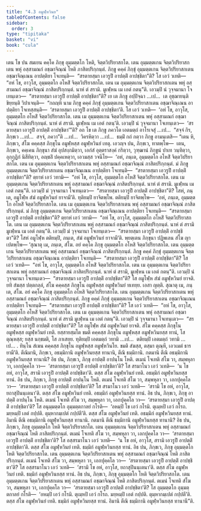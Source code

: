 ```yaml
---
title: "4.3 อมูฬฺหวินย"
tableOfContents: false
sidebar:
  order: 3
type: "tipitaka"
basket: "vi"
book: "cula"
---
```



<DynamicBreadcrumb />

<Division number="196" book="cula">

<Paragraph number="827" book="cula">
เตน โข ปน สมเยน คคฺโค ภิกฺขุ อุมฺมตฺตโก โหติ, จิตฺตวิปริยาสกโต. เตน อุมฺมตฺตเกน จิตฺตวิปริยาสกเตน พหุํ อสฺสามณกํ อชฺฌาจิณฺณํ โหติ ภาสิตปริกฺกนฺตํ. ภิกฺขู คคฺคํ ภิกฺขุํ อุมฺมตฺตเกน จิตฺตวิปริยาสกเตน อชฺฌาจิณฺเณน อาปตฺติยา โจเทนฺติ—  “สรตายสฺมา เอวรูปิํ อาปตฺติํ อาปชฺชิตา”ติ? โส เอวํ วเทติ—  “อหํ โข, อาวุโส, อุมฺมตฺตโก อโหสิํ จิตฺตวิปริยาสกโต. เตน เม อุมฺมตฺตเกน จิตฺตวิปริยาสกเตน พหุํ อสฺสามณกํ อชฺฌาจิณฺณํ ภาสิตปริกฺกนฺตํ. นาหํ ตํ สรามิ. มูเฬฺหน เม เอตํ กตนฺ”ติ. เอวมฺปิ นํ วุจฺจมานา โจเทนฺเตว—  “สรตายสฺมา เอวรูปิํ อาปตฺติํ อาปชฺชิตา”ติ? เย เต ภิกฺขู อปฺปิจฺฉา …เป…  เต อุชฺฌายนฺติ ขิยฺยนฺติ วิปาเจนฺติ—  “กถญฺหิ นาม ภิกฺขู คคฺคํ ภิกฺขุํ อุมฺมตฺตเกน จิตฺตวิปริยาสกเตน อชฺฌาจิณฺเณน อาปตฺติยา โจเทสฺสนฺติ—  ‘สรตายสฺมา เอวรูปิํ อาปตฺติํ อาปชฺชิตา’ติ. โส เอวํ วเทติ—  ‘อหํ โข, อาวุโส, อุมฺมตฺตโก อโหสิํ จิตฺตวิปริยาสกโต. เตน เม อุมฺมตฺตเกน จิตฺตวิปริยาสกเตน พหุํ อสฺสามณกํ อชฺฌาจิณฺณํ ภาสิตปริกฺกนฺตํ. นาหํ ตํ สรามิ. มูเฬฺหน เม เอตํ กตนฺ’ติ. เอวมฺปิ นํ วุจฺจมานา โจเทนฺเตว—  ‘สรตายสฺมา เอวรูปิํ อาปตฺติํ อาปชฺชิตา’”ติ? อถ โข เต ภิกฺขู ภควโต เอตมตฺถํ อาโรเจสุํ …เป…  “สจฺจํ กิร, ภิกฺขเว …เป…  สจฺจํ, ภควา”ติ …เป…  วิครหิตฺวา …เป…  ธมฺมิํ กถํ กตฺวา ภิกฺขู อามนฺเตสิ—
</Paragraph>

<Paragraph number="828" book="cula">
“เตน หิ, ภิกฺขเว, สํโฆ คคฺคสฺส ภิกฺขุโน อมูฬฺหสฺส อมูฬฺหวินยํ เทตุ. เอวญฺจ ปน, ภิกฺขเว, ทาตพฺโพ—  เตน, ภิกฺขเว, คคฺเคน ภิกฺขุนา สํฆํ อุปสงฺกมิตฺวา, เอกํสํ อุตฺตราสงฺคํ กริตฺวา, วุฑฺฒานํ ภิกฺขูนํ ปาเท วนฺทิตฺวา, อุกฺกุฏิกํ นิสีทิตฺวา, อญฺชลิํ ปคฺคเหตฺวา, เอวมสฺส วจนีโย—  ‘อหํ, ภนฺเต, อุมฺมตฺตโก อโหสิํ จิตฺตวิปริยาสกโต. เตน เม อุมฺมตฺตเกน จิตฺตวิปริยาสกเตน พหุํ อสฺสามณกํ อชฺฌาจิณฺณํ ภาสิตปริกฺกนฺตํ. มํ ภิกฺขู อุมฺมตฺตเกน จิตฺตวิปริยาสกเตน อชฺฌาจิณฺเณน อาปตฺติยา โจเทนฺติ—  “สรตายสฺมา เอวรูปิํ อาปตฺติํ อาปชฺชิตา”ติ? ตฺยาหํ เอวํ วทามิ—  “อหํ โข, อาวุโส, อุมฺมตฺตโก อโหสิํ จิตฺตวิปริยาสกโต. เตน เม อุมฺมตฺตเกน จิตฺตวิปริยาสกเตน พหุํ อสฺสามณกํ อชฺฌาจิณฺณํ ภาสิตปริกฺกนฺตํ. นาหํ ตํ สรามิ. มูเฬฺหน เม เอตํ กตนฺ”ติ. เอวมฺปิ มํ วุจฺจมานา โจเทนฺเตว—  “สรตายสฺมา เอวรูปิํ อาปตฺติํ อาปชฺชิตา”ติ? โสหํ, ภนฺเต, อมูโฬฺห สํฆํ อมูฬฺหวินยํ ยาจามี’ติ. ทุติยมฺปิ ยาจิตพฺโพ. ตติยมฺปิ ยาจิตพฺโพ—  ‘อหํ, ภนฺเต, อุมฺมตฺตโก อโหสิํ จิตฺตวิปริยาสกโต. เตน เม อุมฺมตฺตเกน จิตฺตวิปริยาสกเตน พหุํ อสฺสามณกํ อชฺฌาจิณฺณํ ภาสิตปริกฺกนฺตํ. มํ ภิกฺขู อุมฺมตฺตเกน จิตฺตวิปริยาสกเตน อชฺฌาจิณฺเณน อาปตฺติยา โจเทนฺติ—  “สรตายสฺมา เอวรูปิํ อาปตฺติํ อาปชฺชิตา”ติ? ตฺยาหํ เอวํ วทามิ—  “อหํ โข, อาวุโส, อุมฺมตฺตโก อโหสิํ จิตฺตวิปริยาสกโต. เตน เม อุมฺมตฺตเกน จิตฺตวิปริยาสกเตน พหุํ อสฺสามณกํ อชฺฌาจิณฺณํ ภาสิตปริกฺกนฺตํ. นาหํ ตํ สรามิ มูเฬฺหน เม เอตํ กตนฺ”ติ. เอวมฺปิ มํ วุจฺจมานา โจเทนฺเตว—  “สรตายสฺมา เอวรูปิํ อาปตฺติํ อาปชฺชิตา”ติ? โสหํ อมูโฬฺห ตติยมฺปิ, ภนฺเต, สํฆํ อมูฬฺหวินยํ ยาจามี’ติ. พฺยตฺเตน ภิกฺขุนา ปฏิพเลน สํโฆ ญาเปตพฺโพ—
</Paragraph>

</Division>
<Division number="197" book="cula">

<Paragraph number="829" book="cula">
‘สุณาตุ เม, ภนฺเต, สํโฆ. อยํ คคฺโค ภิกฺขุ อุมฺมตฺตโก อโหสิ จิตฺตวิปริยาสกโต. เตน อุมฺมตฺตเกน จิตฺตวิปริยาสกเตน พหุํ อสฺสามณกํ อชฺฌาจิณฺณํ ภาสิตปริกฺกนฺตํ. ภิกฺขู คคฺคํ ภิกฺขุํ อุมฺมตฺตเกน จิตฺตวิปริยาสกเตน อชฺฌาจิณฺเณน อาปตฺติยา โจเทนฺติ—  “สรตายสฺมา เอวรูปิํ อาปตฺติํ อาปชฺชิตา”ติ? โส เอวํ วเทติ—  “อหํ โข, อาวุโส, อุมฺมตฺตโก อโหสิํ จิตฺตวิปริยาสกโต. เตน เม อุมฺมตฺตเกน จิตฺตวิปริยาสกเตน พหุํ อสฺสามณกํ อชฺฌาจิณฺณํ ภาสิตปริกฺกนฺตํ. นาหํ ตํ สรามิ, มูเฬฺหน เม เอตํ กตนฺ”ติ. เอวมฺปิ นํ วุจฺจมานา โจเทนฺเตว—  “สรตายสฺมา เอวรูปิํ อาปตฺติํ อาปชฺชิตา”ติ? โส อมูโฬฺห สํฆํ อมูฬฺหวินยํ ยาจติ. ยทิ สํฆสฺส ปตฺตกลฺลํ, สํโฆ คคฺคสฺส ภิกฺขุโน อมูฬฺหสฺส อมูฬฺหวินยํ ทเทยฺย. เอสา ญตฺติ.
</Paragraph>

<Paragraph number="830" book="cula">
สุณาตุ เม, ภนฺเต, สํโฆ. อยํ คคฺโค ภิกฺขุ อุมฺมตฺตโก อโหสิ จิตฺตวิปริยาสกโต. เตน อุมฺมตฺตเกน จิตฺตวิปริยาสกเตน พหุํ อสฺสามณกํ อชฺฌาจิณฺณํ ภาสิตปริกฺกนฺตํ. ภิกฺขู คคฺคํ ภิกฺขุํ อุมฺมตฺตเกน จิตฺตวิปริยาสกเตน อชฺฌาจิณฺเณน อาปตฺติยา โจเทนฺติ—  “สรตายสฺมา เอวรูปิํ อาปตฺติํ อาปชฺชิตา”ติ? โส เอวํ วเทติ—  “อหํ โข, อาวุโส, อุมฺมตฺตโก อโหสิํ จิตฺตวิปริยาสกโต. เตน เม อุมฺมตฺตเกน จิตฺตวิปริยาสกเตน พหุํ อสฺสามณกํ อชฺฌาจิณฺณํ ภาสิตปริกฺกนฺตํ. นาหํ ตํ สรามิ มูเฬฺหน เม เอตํ กตนฺ”ติ. เอวมฺปิ นํ วุจฺจมานา โจเทนฺเตว—  “สรตายสฺมา เอวรูปิํ อาปตฺติํ อาปชฺชิตา”ติ? โส อมูโฬฺห สํฆํ อมูฬฺหวินยํ ยาจติ. สํโฆ คคฺคสฺส ภิกฺขุโน อมูฬฺหสฺส อมูฬฺหวินยํ เทติ. ยสฺสายสฺมโต ขมติ คคฺคสฺส ภิกฺขุโน อมูฬฺหสฺส อมูฬฺหวินยสฺส ทานํ, โส ตุณฺหสฺส; ยสฺส นกฺขมติ, โส ภาเสยฺย.
</Paragraph>

<Paragraph number="831" book="cula">
ทุติยมฺปิ เอตมตฺถํ วทามิ …เป…  ตติยมฺปิ เอตมตฺถํ วทามิ …เป… .
</Paragraph>

<Paragraph number="832" book="cula">
ทินฺโน สํเฆน คคฺคสฺส ภิกฺขุโน อมูฬฺหสฺส อมูฬฺหวินโย. ขมติ สํฆสฺส, ตสฺมา ตุณฺหี, เอวเมตํ ธารยามี’ติ.
</Paragraph>

</Division>
<Division number="198" book="cula">

<Paragraph number="833" book="cula">
ตีณิมานิ, ภิกฺขเว, อธมฺมิกานิ อมูฬฺหวินยสฺส ทานานิ, ตีณิ ธมฺมิกานิ. กตมานิ ตีณิ อธมฺมิกานิ อมูฬฺหวินยสฺส ทานานิ?
</Paragraph>

<Paragraph number="834" book="cula">
อิธ ปน, ภิกฺขเว, ภิกฺขุ อาปตฺติํ อาปนฺโน โหติ. ตเมนํ โจเทติ สํโฆ วา, สมฺพหุลา วา, เอกปุคฺคโล วา—  ‘สรตายสฺมา เอวรูปิํ อาปตฺติํ อาปชฺชิตา’ติ? โส สรมาโนว เอวํ วเทติ—  ‘น โข อหํ, อาวุโส, สรามิ เอวรูปิํ อาปตฺติํ อาปชฺชิตา’ติ. ตสฺส สํโฆ อมูฬฺหวินยํ เทติ. อธมฺมิกํ อมูฬฺหวินยสฺส ทานํ.
</Paragraph>

<Paragraph number="835" book="cula">
อิธ ปน, ภิกฺขเว, ภิกฺขุ อาปตฺติํ อาปนฺโน โหติ. ตเมนํ โจเทติ สํโฆ วา, สมฺพหุลา วา, เอกปุคฺคโล วา—  ‘สรตายสฺมา เอวรูปิํ อาปตฺติํ อาปชฺชิตา’ติ? โส สรมาโนว เอวํ วเทติ—  ‘สรามิ โข อหํ, อาวุโส, ยถาสุปินนฺเตนา’ติ. ตสฺส สํโฆ อมูฬฺหวินยํ เทติ. อธมฺมิกํ อมูฬฺหวินยสฺส ทานํ.
</Paragraph>

<Paragraph number="836" book="cula">
อิธ ปน, ภิกฺขเว, ภิกฺขุ อาปตฺติํ อาปนฺโน โหติ. ตเมนํ โจเทติ สํโฆ วา, สมฺพหุลา วา, เอกปุคฺคโล วา—  ‘สรตายสฺมา เอวรูปิํ อาปตฺติํ อาปชฺชิตา’ติ? โส อนุมฺมตฺตโก อุมฺมตฺตกาลยํ กโรติ—  ‘อหมฺปิ โข เอวํ กโรมิ. ตุเมฺหปิ เอวํ กโรถ. มยฺหมฺปิ เอตํ กปฺปติ. ตุมฺหากมฺเปตํ กปฺปตี’ติ. ตสฺส สํโฆ อมูฬฺหวินยํ เทติ. อธมฺมิกํ อมูฬฺหวินยสฺส ทานํ. อิมานิ ตีณิ อธมฺมิกานิ อมูฬฺหวินยสฺส ทานานิ.
</Paragraph>

</Division>
<Division number="199" book="cula">

<Paragraph number="837" book="cula">
กตมานิ ตีณิ ธมฺมิกานิ อมูฬฺหวินยสฺส ทานานิ?
</Paragraph>

<Paragraph number="838" book="cula">
อิธ ปน, ภิกฺขเว, ภิกฺขุ อุมฺมตฺตโก โหติ จิตฺตวิปริยาสกโต. เตน อุมฺมตฺตเกน จิตฺตวิปริยาสกเตน พหุํ อสฺสามณกํ อชฺฌาจิณฺณํ โหติ ภาสิตปริกฺกนฺตํ. ตเมนํ โจเทติ สํโฆ วา, สมฺพหุลา วา, เอกปุคฺคโล วา—  ‘สรตายสฺมา เอวรูปิํ อาปตฺติํ อาปชฺชิตา’ติ? โส อสฺสรมาโนว เอวํ วเทติ—  ‘น โข อหํ, อาวุโส, สรามิ เอวรูปิํ อาปตฺติํ อาปชฺชิตา’ติ. ตสฺส สํโฆ อมูฬฺหวินยํ เทติ. ธมฺมิกํ อมูฬฺหวินยสฺส ทานํ.
</Paragraph>

<Paragraph number="839" book="cula">
อิธ ปน, ภิกฺขเว, ภิกฺขุ อุมฺมตฺตโก โหติ จิตฺตวิปริยาสกโต. เตน อุมฺมตฺตเกน จิตฺตวิปริยาสกเตน พหุํ อสฺสามณกํ อชฺฌาจิณฺณํ โหติ ภาสิตปริกฺกนฺตํ. ตเมนํ โจเทติ สํโฆ วา, สมฺพหุลา วา, เอกปุคฺคโล วา—  ‘สรตายสฺมา เอวรูปิํ อาปตฺติํ อาปชฺชิตา’ติ? โส อสฺสรมาโนว เอวํ วเทติ—  ‘สรามิ โข อหํ, อาวุโส, ยถาสุปินนฺเตนา’ติ. ตสฺส สํโฆ อมูฬฺหวินยํ เทติ. ธมฺมิกํ อมูฬฺหวินยสฺส ทานํ.
</Paragraph>

<Paragraph number="840" book="cula">
อิธ ปน, ภิกฺขเว, ภิกฺขุ อุมฺมตฺตโก โหติ จิตฺตวิปริยาสกโต. เตน อุมฺมตฺตเกน จิตฺตวิปริยาสกเตน พหุํ อสฺสามณกํ อชฺฌาจิณฺณํ โหติ ภาสิตปริกฺกนฺตํ. ตเมนํ โจเทติ สํโฆ วา, สมฺพหุลา วา, เอกปุคฺคโล วา—  ‘สรตายสฺมา เอวรูปิํ อาปตฺติํ อาปชฺชิตา’ติ? โส อุมฺมตฺตโก อุมฺมตฺตกาลยํ กโรติ—  ‘อหมฺปิ เอวํ กโรมิ. ตุเมฺหปิ เอวํ กโรถ. มยฺหมฺปิ เอตํ กปฺปติ. ตุมฺหากมฺเปตํ กปฺปตี’ติ. ตสฺส สํโฆ อมูฬฺหวินยํ เทติ. ธมฺมิกํ อมูฬฺหวินยสฺส ทานํ. อิมานิ ตีณิ ธมฺมิกานิ อมูฬฺหวินยสฺส ทานานี”ติ.
</Paragraph>
</Division>